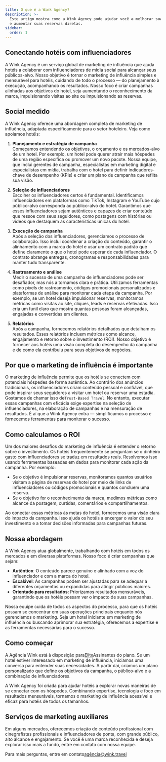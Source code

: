 ```yaml
---
title: O que é a Wink Agency?
description: >-
  Este artigo mostra como a Wink Agency pode ajudar você a melhorar suas vendas
  e aumentar suas reservas diretas.
sidebar:
  order: 1
---
```


## Conectando hotéis com influenciadores

A Wink Agency é um serviço global de marketing de influência que ajuda hotéis a colaborar com influenciadores de mídia social para alcançar seus públicos-alvo. Nosso objetivo é tornar o marketing de influência simples e mensurável para hotéis, cuidando de todo o processo — do planejamento à execução, acompanhando os resultados. Nosso foco é criar campanhas alinhadas aos objetivos do hotel, seja aumentando o reconhecimento da marca, impulsionando visitas ao site ou impulsionando as reservas.

## Social medido

A Wink Agency oferece uma abordagem completa de marketing de influência, adaptada especificamente para o setor hoteleiro. Veja como apoiamos hotéis:

1. **Planejamento e estratégia de campanha**\
   Começamos entendendo os objetivos, o orçamento e os mercados-alvo de um hotel. Por exemplo, um hotel pode querer atrair mais hóspedes de uma região específica ou promover um novo pacote. Nossa equipe, que inclui gerentes de campanha, especialistas em marketing digital e especialistas em mídia, trabalha com o hotel para definir indicadores-chave de desempenho (KPIs) e criar um plano de campanha que reflita sua visão.

2. **Seleção de influenciadores**\
   Escolher os influenciadores certos é fundamental. Identificamos influenciadores em plataformas como TikTok, Instagram e YouTube cujo público-alvo corresponda ao público-alvo do hotel. Garantimos que esses influenciadores sejam autênticos e capazes de criar conteúdo que ressoe com seus seguidores, como postagens com histórias ou vídeos que destaquem as características únicas do hotel.

3. **Execução de campanha**\
   Após a seleção dos influenciadores, gerenciamos o processo de colaboração. Isso inclui coordenar a criação do conteúdo, garantir o alinhamento com a marca do hotel e usar um contrato padrão que define claramente o que o hotel pode esperar de cada influenciador. O contrato abrange entregas, cronogramas e responsabilidades para manter tudo transparente.

4. **Rastreamento e análise**\
   Medir o sucesso de uma campanha de influenciadores pode ser desafiador, mas nós a tornamos clara e prática. Utilizamos ferramentas como pixels de rastreamento, códigos promocionais personalizados e plataformas de análise para monitorar cada etapa da campanha. Por exemplo, se um hotel deseja impulsionar reservas, monitoramos métricas como visitas ao site, cliques, leads e reservas efetivadas. Isso cria um funil claro que mostra quantas pessoas foram alcançadas, engajadas e convertidas em clientes.

5. **Relatórios**\
   Após a campanha, fornecemos relatórios detalhados que detalham os resultados. Esses relatórios incluem métricas como alcance, engajamento e retorno sobre o investimento (ROI). Nosso objetivo é fornecer aos hotéis uma visão completa do desempenho da campanha e de como ela contribuiu para seus objetivos de negócios.

## Por que o marketing de influência é importante

O marketing de influência permite que os hotéis se conectem com potenciais hóspedes de forma autêntica. Ao contrário dos anúncios tradicionais, os influenciadores criam conteúdo pessoal e confiável, que pode inspirar seus seguidores a visitar um hotel ou reservar uma estadia. Gostamos de chamar isso de`Trust-Based Travel`. No entanto, executar essas campanhas com eficácia exige expertise na seleção de influenciadores, na elaboração de campanhas e na mensuração de resultados. É aí que a Wink Agency entra — simplificamos o processo e fornecemos ferramentas para monitorar o sucesso.

## Como calculamos o ROI

Um dos maiores desafios do marketing de influência é entender o retorno sobre o investimento. Os hotéis frequentemente se perguntam se o dinheiro gasto com influenciadores se traduz em resultados reais. Resolvemos isso usando ferramentas baseadas em dados para monitorar cada ação da campanha. Por exemplo:

* Se o objetivo é impulsionar reservas, monitoramos quantos usuários visitam a página de reservas do hotel por meio de links de influenciadores ou códigos promocionais e quantos concluem uma reserva.
* Se o objetivo for o reconhecimento da marca, medimos métricas como alcance da postagem, curtidas, comentários e compartilhamentos.

Ao conectar essas métricas às metas do hotel, fornecemos uma visão clara do impacto da campanha. Isso ajuda os hotéis a enxergar o valor do seu investimento e a tomar decisões informadas para campanhas futuras.

## Nossa abordagem

A Wink Agency atua globalmente, trabalhando com hotéis em todos os mercados e em diversas plataformas. Nosso foco é criar campanhas que sejam:

* **Autêntico**: O conteúdo parece genuíno e alinhado com a voz do influenciador e com a marca do hotel.
* **Escalável**: As campanhas podem ser ajustadas para se adequar a diferentes orçamentos ou expandidas para atingir públicos maiores.
* **Orientado para resultados**: Priorizamos resultados mensuráveis, garantindo que os hotéis possam ver o impacto de suas campanhas.

Nossa equipe cuida de todos os aspectos do processo, para que os hotéis possam se concentrar em suas operações principais enquanto nós gerenciamos o marketing. Seja um hotel iniciante em marketing de influência ou buscando aprimorar sua estratégia, oferecemos a expertise e as ferramentas necessárias para o sucesso.

## Como começar

A Agência Wink está à disposição para[Elite](/managed-social/what-is-managed-social/#subscription-tiers)Assinantes do plano.
Se um hotel estiver interessado em marketing de influência, iniciamos uma conversa para entender suas necessidades.
A partir daí, criamos um plano personalizado que define os objetivos da campanha, o público-alvo e a combinação de influenciadores.

A Wink Agency foi criada para ajudar hotéis a explorar novas maneiras de se conectar com os hóspedes. Combinando expertise, tecnologia e foco em resultados mensuráveis, tornamos o marketing de influência acessível e eficaz para hotéis de todos os tamanhos.

## Serviços de marketing auxiliares

Em alguns mercados, oferecemos criação de conteúdo profissional com cinegrafistas profissionais e influenciadores de ponta, com grande público, alto alcance e engajamento. Se você é uma marca reconhecida e deseja explorar isso mais a fundo, entre em contato com nossa equipe.

Para mais perguntas, entre em contato[agência@wink.travel](mailto://agency@wink.travel)

